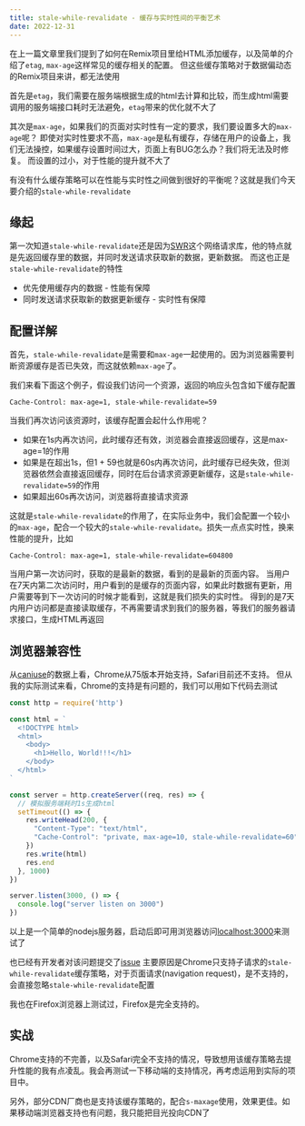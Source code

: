```yaml
---
title: stale-while-revalidate - 缓存与实时性间的平衡艺术
date: 2022-12-31
---
```


在上一篇文章里我们提到了如何在Remix项目里给HTML添加缓存，以及简单的介绍了`etag`, `max-age`这样常见的缓存相关的配置。
但这些缓存策略对于数据偏动态的Remix项目来讲，都无法使用

首先是`etag`，我们需要在服务端根据生成的html去计算和比较，而生成html需要调用的服务端接口耗时无法避免，`etag`带来的优化就不大了

其次是`max-age`，如果我们的页面对实时性有一定的要求，我们要设置多大的`max-age`呢？
即使对实时性要求不高，`max-age`是私有缓存，存储在用户的设备上，我们无法操控，如果缓存设置时间过大，页面上有BUG怎么办？我们将无法及时修复。
而设置的过小，对于性能的提升就不大了

有没有什么缓存策略可以在性能与实时性之间做到很好的平衡呢？这就是我们今天要介绍的`stale-while-revalidate`

## 缘起

第一次知道`stale-while-revalidate`还是因为[SWR](https://swr.vercel.app/)这个网络请求库，他的特点就是先返回缓存里的数据，并同时发送请求获取新的数据，更新数据。
而这也正是`stale-while-revalidate`的特性

- 优先使用缓存内的数据 - 性能有保障
- 同时发送请求获取新的数据更新缓存 - 实时性有保障

## 配置详解

首先，`stale-while-revalidate`是需要和`max-age`一起使用的。因为浏览器需要判断资源缓存是否已失效，而这就依赖`max-age`了。

我们来看下面这个例子，假设我们访问一个资源，返回的响应头包含如下缓存配置


```
Cache-Control: max-age=1, stale-while-revalidate=59
```

当我们再次访问该资源时，该缓存配置会起什么作用呢？

- 如果在1s内再次访问，此时缓存还有效，浏览器会直接返回缓存，这是max-age=1的作用
- 如果是在超出1s，但1 + 59也就是60s内再次访问，此时缓存已经失效，但浏览器依然会直接返回缓存，同时在后台请求资源更新缓存，这是`stale-while-revalidate=59`的作用
- 如果超出60s再次访问，浏览器将直接请求资源

这就是`stale-while-revalidate`的作用了，在实际业务中，我们会配置一个较小的`max-age`，配合一个较大的`stale-while-revalidate`。损失一点点实时性，换来性能的提升，比如

```
Cache-Control: max-age=1, stale-while-revalidate=604800
```

当用户第一次访问时，获取的是最新的数据，看到的是最新的页面内容。
当用户在7天内第二次访问时，用户看到的是缓存的页面内容，如果此时数据有更新，用户需要等到下一次访问的时候才能看到，这就是我们损失的实时性。
得到的是7天内用户访问都是直接读取缓存，不再需要请求到我们的服务器，等我们的服务器请求接口，生成HTML再返回

## 浏览器兼容性

从[caniuse](https://caniuse.com/?search=stale-while-revalidate)的数据上看，Chrome从75版本开始支持，Safari目前还不支持。
但从我的实际测试来看，Chrome的支持是有问题的，我们可以用如下代码去测试

```js index.js
const http = require('http')

const html = `
  <!DOCTYPE html>
  <html>
    <body>
      <h1>Hello, World!!!</h1>
    </body>
  </html>
`

const server = http.createServer((req, res) => {
  // 模拟服务端耗时1s生成html
  setTimeout(() => {
    res.writeHead(200, {
      "Content-Type": "text/html",
      "Cache-Control": "private, max-age=10, stale-while-revalidate=60"
    })
    res.write(html)
    res.end
  }, 1000)
})

server.listen(3000, () => {
  console.log("server listen on 3000")
})
```

以上是一个简单的nodejs服务器，启动后即可用浏览器访问[localhost:3000](http://localhost:3000)来测试了

也已经有开发者对该问题提交了[issue](https://bugs.chromium.org/p/chromium/issues/detail?id=1183665&q=stale-while-revalidate&can=2)
主要原因是Chrome只支持子请求的`stale-while-revalidate`缓存策略，对于页面请求(navigation request)，是不支持的，会直接忽略`stale-while-revalidate`配置

我也在Firefox浏览器上测试过，Firefox是完全支持的。


## 实战

Chrome支持的不完善，以及Safari完全不支持的情况，导致想用该缓存策略去提升性能的我有点凌乱。我会再测试一下移动端的支持情况，再考虑运用到实际的项目中。

另外，部分CDN厂商也是支持该缓存策略的，配合`s-maxage`使用，效果更佳。如果移动端浏览器支持也有问题，我只能把目光投向CDN了
